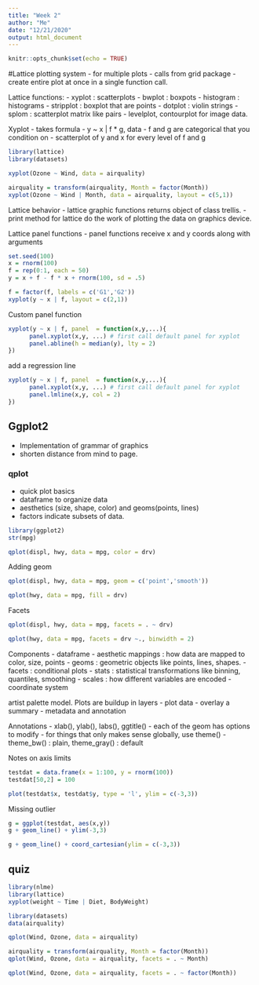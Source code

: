 ```yaml
---
title: "Week 2"
author: "Me"
date: "12/21/2020"
output: html_document
---
```


```r
knitr::opts_chunk$set(echo = TRUE)
```

#Lattice plotting system
- for multiple plots
- calls from grid package
- create entire plot at once in a single function call.

Lattice functions:
- xyplot : scatterplots
- bwplot : boxpots
- histogram : histograms
- stripplot : boxplot that are points
- dotplot : violin strings
- splom : scatterplot matrix like pairs
- levelplot, contourplot for image data.  

Xyplot
- takes formula
- y ~  x | f * g, data
- f and g are categorical that you condition on
- scatterplot of y and x for every level of f and g

```r
library(lattice)
library(datasets)

xyplot(Ozone ~ Wind, data = airquality)
```

```r
airquality = transform(airquality, Month = factor(Month))
xyplot(Ozone ~ Wind | Month, data = airquality, layout = c(5,1))
```

Lattice behavior
- lattice graphic functions returns object of class trellis.
- print method for lattice do the work of plotting the data on graphics device. 


Lattice panel functions
- panel functions receive x and y coords along with arguments

```r
set.seed(100)
x = rnorm(100)
f = rep(0:1, each = 50)
y = x + f - f * x + rnorm(100, sd = .5)

f = factor(f, labels = c('G1','G2'))
xyplot(y ~ x | f, layout = c(2,1))
```

Custom panel function
```r
xyplot(y ~ x | f, panel  = function(x,y,...){
      panel.xyplot(x,y, ...) # first call default panel for xyplot
      panel.abline(h = median(y), lty = 2)
})
```


add a regression line
```r
xyplot(y ~ x | f, panel  = function(x,y,...){
      panel.xyplot(x,y, ...) # first call default panel for xyplot
      panel.lmline(x,y, col = 2)
})
```

## Ggplot2
- Implementation of grammar of graphics
- shorten distance from mind to page. 

### qplot
- quick plot basics
- dataframe to organize data
- aesthetics (size, shape, color) and geoms(points, lines)
- factors indicate subsets of data. 


```r
library(ggplot2)
str(mpg)
```

```r
qplot(displ, hwy, data = mpg, color = drv)
```


Adding geom
```r
qplot(displ, hwy, data = mpg, geom = c('point','smooth'))
```

```r
qplot(hwy, data = mpg, fill = drv)
```
Facets
```r
qplot(displ, hwy, data = mpg, facets = . ~ drv)
```


```r
qplot(hwy, data = mpg, facets = drv ~., binwidth = 2)
```

Components
- dataframe
- aesthetic mappings : how data are mapped to color, size, points
- geoms : geometric objects like points, lines, shapes.
- facets : conditional plots
- stats : statistical transformations like binning, quantiles, smoothing
- scales : how different variables are encoded
- coordinate system

artist palette model. 
Plots are buildup in layers
- plot data
- overlay a summary
- metadata and annotation

Annotations
- xlab(), ylab(), labs(), ggtitle()
- each of the geom has options to modify
- for things that only makes sense globally, use theme()
- theme_bw() : plain, theme_gray() : default

Notes on axis limits

```r
testdat = data.frame(x = 1:100, y = rnorm(100))
testdat[50,2] = 100

plot(testdat$x, testdat$y, type = 'l', ylim = c(-3,3))
```

Missing outlier
```r
g = ggplot(testdat, aes(x,y))
g + geom_line() + ylim(-3,3)
```

```r
g + geom_line() + coord_cartesian(ylim = c(-3,3))
```


## quiz


```r
library(nlme)
library(lattice)
xyplot(weight ~ Time | Diet, BodyWeight)
```

```r
library(datasets)
data(airquality)

qplot(Wind, Ozone, data = airquality)

airquality = transform(airquality, Month = factor(Month))
qplot(Wind, Ozone, data = airquality, facets = . ~ Month)

qplot(Wind, Ozone, data = airquality, facets = . ~ factor(Month))
```















